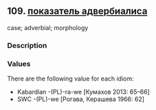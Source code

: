 ## 109. <a href =  'https://agricolamz.github.io/The_Circassian_Isoglosses_Database/109.html'>показатель адвербиалиса</a>
case; adverbial; morphology

### Description



### Values
There are the following value for each idiom:

* Kabardian  -(PL)-ra-we [Кумахов 2013: 65--66] 
* SWC  -(PL)-we [Рогава, Керашева 1966: 62] 

